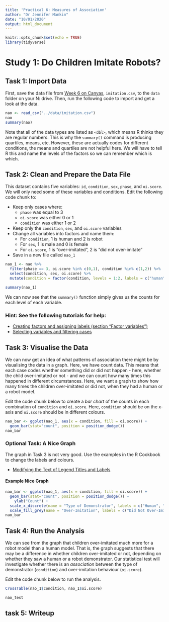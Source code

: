 ---
title: 'Practical 6: Measures of Association'
author: "Dr Jennifer Mankin"
date: "10/01/2020"
output: html_document
---

```{r setup, include=FALSE}
knitr::opts_chunk$set(echo = TRUE)
library(tidyverse)
```
# Study 1: Do Children Imitate Robots?



## Task 1: Import Data

First, save the data file from [Week 6 on Canvas](https://canvas.sussex.ac.uk/courses/9242/pages/week-6), `imitation.csv`, to the `data` folder on your N: drive. Then, run the following code to import and get a look at the data.

``` {r}
nao <- read_csv("../data/imitation.csv")
nao
summary(nao)
```
Note that all of the data types are listed as `<dbl>`, which means R thinks they are regular numbers. This is why the `summary()` command is producing quartiles, means, etc. However, these are actually codes for different conditions, the means and quartiles are not helpful here. We will have to tell R this and name the levels of the factors so we can remember which is which.

## Task 2: Clean and Prepare the Data File

This dataset contains five variables: `id`, `condition`, `sex`, `phase`, and `oi.score`. We will only need some of these variables and conditions. Edit the following code chunk to:

* Keep only cases where:
  * `phase` was equal to 3
  * `oi.score` was either 0 or 1
  * `condition` was either 1 or 2
* Keep only the `condition`, `sex`, and `oi.score` variables
* Change all variables into factors and name them:
  * For `condition`, 1 is human and 2 is robot
  * For `sex`, 1 is male and 0 is female
  * For `oi.score`, 1 is "over-imitated", 2 is "did not over-imitate"
* Save in a new file called `nao_1`

```{r}

nao_1 <- nao %>% 
  filter(phase == 3, oi.score %in% c(0,1), condition %in% c(1,2)) %>% 
  select(condition, sex, oi.score) %>% 
  mutate(condition = factor(condition, levels = 1:2, labels = c("human", "robot")), sex = factor(sex, levels = 0:1, labels = c("male", "female")), oi.score = factor(oi.score, levels = 0:1, labels = c("did not over-imitate", "over-imitated")))

summary(nao_1)

```
We can now see that the `summary()` function simply gives us the counts for each level of each variable.

### Hint: See the following tutorials for help:

* [Creating factors and assigning labels (section "Factor variables")](http://milton-the-cat.rocks/learnr/r/discovr_01/#section-data-types)
* [Selecting variables and filtering cases](http://milton-the-cat.rocks/learnr/r/discovr_01/#section-tibbles)

## Task 3: Visualise the Data

We can now get an idea of what patterns of association there might be by visualising the data in a graph. Here, we have count data. This means that each case codes whether something did or did not happen - here, whether the child over-imitated or not - and we can count how many times this happened in different circumstances. Here, we want a graph to show how many times the children over-imitated or did not, when they had a human or a robot model.

Edit the code chunk below to create a *bar chart* of the counts in each combination of `condition` and `oi.score`. Here, `condition` should be on the x-axis and `oi.score` should be in different colours.

```{r}
nao_bar <- ggplot(nao_1, aes(x = condition, fill = oi.score)) +
  geom_bar(stat="count", position = position_dodge())
nao_bar
```

### Optional Task: A Nice Graph

The graph in Task 3 is not very good. Use the examples in the R Cookbook to change the labels and colours.

* [Modifying the Text of Legend Titles and Labels](http://www.cookbook-r.com/Graphs/Legends_(ggplot2)/#modifying-the-text-of-legend-titles-and-labels)

#### Example Nice Graph

``` {r}
nao_bar <- ggplot(nao_1, aes(x = condition, fill = oi.score)) +
  geom_bar(stat="count", position = position_dodge()) +
    ylab("Count") +
  scale_x_discrete(name = "Type of Demonstrator", labels = c("Human", "Robot")) +
  scale_fill_grey(name = "Over-Imitation", labels = c("Did Not Over-Imitate", "Over-Imitated"))
nao_bar
```

## Task 4: Run the Analysis

We can see from the graph that children over-imitated much more for a robot model than a human model. That is, the graph suggests that there may be a difference in whether children over-imitated or not, depending on whether they saw a human or a robot demonstrator. Our statistical test will investigate whether there is an *association* between the type of demonstrator (`condition`) and over-imitation behaviour (`oi.score`).

Edit the code chunk below to run the analysis.

```{r}
CrossTable(nao_1$condition, nao_1$oi.score)

nao_test
```
## task 5: Writeup
